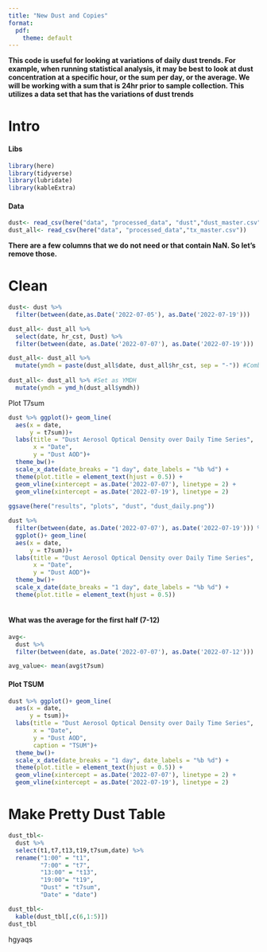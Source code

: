 ```yaml
---
title: "New Dust and Copies"
format:
  pdf:
    theme: default
---
```


**This code is useful for looking at variations of daily dust trends. For example, when running statistical analysis, it may be best to look at dust concentration at a specific hour, or the sum per day, or the average. We will be working with a sum that is 24hr prior to sample collection. This utilizes a data set that has the variations of dust trends**

# Intro

#### Libs

```r
library(here)
library(tidyverse)
library(lubridate)
library(kableExtra)
```

#### Data

```r
dust<- read_csv(here("data", "processed_data", "dust","dust_master.csv")) 
dust_all<- read_csv(here("data", "processed_data","tx_master.csv")) 
```

**There are a few columns that we do not need or that contain NaN. So let's remove those.**

# Clean

```r
dust<- dust %>%
  filter(between(date,as.Date('2022-07-05'), as.Date('2022-07-19')))

dust_all<- dust_all %>%
  select(date, hr_cst, Dust) %>%
  filter(between(date, as.Date('2022-07-07'), as.Date('2022-07-19'))) 

dust_all<- dust_all %>%
  mutate(ymdh = paste(dust_all$date, dust_all$hr_cst, sep = "-")) #Combines Hour and Date
  
dust_all<- dust_all %>% #Set as YMDH
  mutate(ymdh = ymd_h(dust_all$ymdh))
```

Plot T7sum

```r
dust %>% ggplot()+ geom_line(
  aes(x = date,
      y = t7sum))+
  labs(title = "Dust Aerosol Optical Density over Daily Time Series",
       x = "Date",
       y = "Dust AOD")+
  theme_bw()+
  scale_x_date(date_breaks = "1 day", date_labels = "%b %d") +
  theme(plot.title = element_text(hjust = 0.5)) +
  geom_vline(xintercept = as.Date('2022-07-07'), linetype = 2) +
  geom_vline(xintercept = as.Date('2022-07-19'), linetype = 2)
             
ggsave(here("results", "plots", "dust", "dust_daily.png"))
```

```r
dust %>% 
  filter(between(date, as.Date('2022-07-07'), as.Date('2022-07-19'))) %>%
  ggplot()+ geom_line(
  aes(x = date,
      y = t7sum))+
  labs(title = "Dust Aerosol Optical Density over Daily Time Series",
       x = "Date",
       y = "Dust AOD")+
  theme_bw()+
  scale_x_date(date_breaks = "1 day", date_labels = "%b %d") +
  theme(plot.title = element_text(hjust = 0.5))
  

```

#### What was the average for the first half (7-12)

```r
avg<-
  dust %>%
  filter(between(date, as.Date('2022-07-07'), as.Date('2022-07-12')))

avg_value<- mean(avg$t7sum)
```

#### Plot TSUM

```r
dust %>% ggplot()+ geom_line(
  aes(x = date,
      y = tsum))+
  labs(title = "Dust Aerosol Optical Density over Daily Time Series",
       x = "Date",
       y = "Dust AOD",
       caption = "TSUM")+
  theme_bw()+
  scale_x_date(date_breaks = "1 day", date_labels = "%b %d") +
  theme(plot.title = element_text(hjust = 0.5)) +
  geom_vline(xintercept = as.Date('2022-07-07'), linetype = 2) +
  geom_vline(xintercept = as.Date('2022-07-19'), linetype = 2)
```

# Make Pretty Dust Table

```r
dust_tbl<-
  dust %>%
  select(t1,t7,t13,t19,t7sum,date) %>%
  rename("1:00" = "t1",
         "7:00" = "t7",
         "13:00" = "t13",
         "19:00"= "t19",
         "Dust" = "t7sum",
         "Date" = "date") 

dust_tbl<-
  kable(dust_tbl[,c(6,1:5)])
dust_tbl
```

hgyaqs
